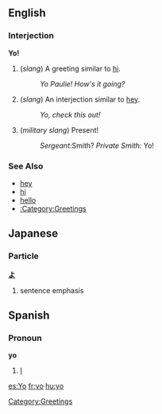 ==English==
===Interjection===
'''Yo!'''

#(''slang'') A greeting similar to [[hi]].
#: ''Yo Paulie!  How's it going?''
#(''slang'') An interjection similar to [[hey]].
#: ''Yo, check this out!''
#(''military slang'') Present!
#: ''Sergeant: ''Smith? ''Private Smith: '' Yo!

===See Also===
*[[hey]]
*[[hi]]
*[[hello]]
*[[:Category:Greetings]]

[[Category:Greetings]]

==Japanese==
===Particle===
'''[[よ]]'''
#sentence emphasis

==Spanish==

===Pronoun===
'''yo'''

#[[I]]

[[es:Yo]]
[[fr:yo]]
[[hu:yo]]